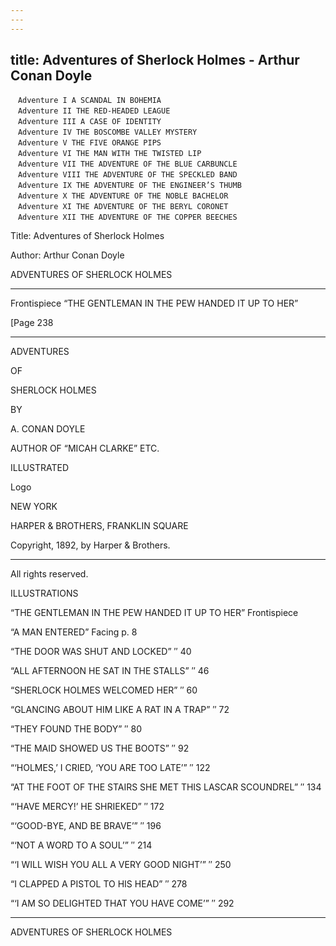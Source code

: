 ```yaml
---
---
---
```

title: Adventures of Sherlock Holmes - Arthur Conan Doyle
---


```
　Adventure I A SCANDAL IN BOHEMIA
　Adventure II THE RED-HEADED LEAGUE
　Adventure III A CASE OF IDENTITY
　Adventure IV THE BOSCOMBE VALLEY MYSTERY
　Adventure V THE FIVE ORANGE PIPS
　Adventure VI THE MAN WITH THE TWISTED LIP
　Adventure VII THE ADVENTURE OF THE BLUE CARBUNCLE
　Adventure VIII THE ADVENTURE OF THE SPECKLED BAND
　Adventure IX THE ADVENTURE OF THE ENGINEER’S THUMB
　Adventure X THE ADVENTURE OF THE NOBLE BACHELOR
　Adventure XI THE ADVENTURE OF THE BERYL CORONET
　Adventure XII THE ADVENTURE OF THE COPPER BEECHES
```





Title: Adventures of Sherlock Holmes



Author: Arthur Conan Doyle





ADVENTURES OF SHERLOCK HOLMES




* * *





Frontispiece “THE GENTLEMAN IN THE PEW HANDED IT UP TO HER”

[Page 238





* * *





ADVENTURES



OF



SHERLOCK HOLMES




BY

A. CONAN DOYLE

AUTHOR OF “MICAH CLARKE” ETC.




ILLUSTRATED


Logo




NEW YORK

HARPER & BROTHERS, FRANKLIN SQUARE




Copyright, 1892, by Harper & Brothers.



* * *



All rights reserved.





ILLUSTRATIONS


“THE GENTLEMAN IN THE PEW HANDED IT UP TO HER” Frontispiece

“A MAN ENTERED” Facing p. 8

“THE DOOR WAS SHUT AND LOCKED” ″ 40

“ALL AFTERNOON HE SAT IN THE STALLS” ″ 46

“SHERLOCK HOLMES WELCOMED HER” ″ 60

“GLANCING ABOUT HIM LIKE A RAT IN A TRAP” ″ 72

“THEY FOUND THE BODY” ″ 80

“THE MAID SHOWED US THE BOOTS” ″ 92

“‘HOLMES,’ I CRIED, ‘YOU ARE TOO LATE’” ″ 122

“AT THE FOOT OF THE STAIRS SHE MET THIS LASCAR SCOUNDREL” ″ 134

“‘HAVE MERCY!’ HE SHRIEKED” ″ 172

“‘GOOD-BYE, AND BE BRAVE’” ″ 196

“‘NOT A WORD TO A SOUL’” ″ 214

“‘I WILL WISH YOU ALL A VERY GOOD NIGHT’” ″ 250

“I CLAPPED A PISTOL TO HIS HEAD” ″ 278

“‘I AM SO DELIGHTED THAT YOU HAVE COME’” ″ 292



* * *





ADVENTURES OF SHERLOCK HOLMES
